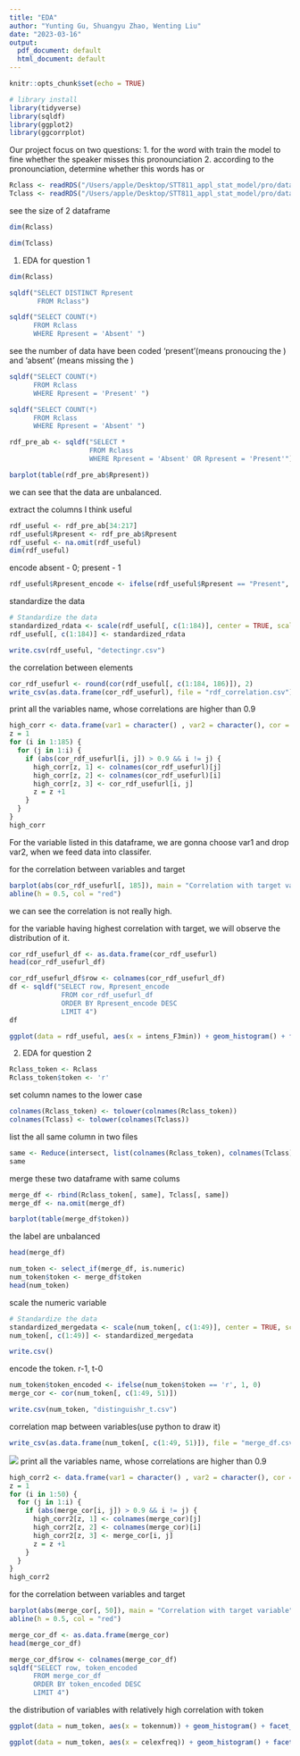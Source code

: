 ```yaml
---
title: "EDA"
author: "Yunting Gu, Shuangyu Zhao, Wenting Liu"
date: "2023-03-16"
output:
  pdf_document: default
  html_document: default
---
```


```r
knitr::opts_chunk$set(echo = TRUE)
```

```r
# library install
library(tidyverse)
library(sqldf)
library(ggplot2)
library(ggcorrplot)
```

Our project focus on two questions:
1. for the word with \r\, train the model to fine whether the speaker misses this pronounciation
2. according to the pronounciation, determine whether this words has \r\ or \t\

```r
Rclass <- readRDS("/Users/apple/Desktop/STT811_appl_stat_model/pro/data/RClassifierData_03July2019.Rds")
Tclass <- readRDS("/Users/apple/Desktop/STT811_appl_stat_model/pro/data/TClassifierData_14Nov2019.Rds")
```

see the size of 2 dataframe
```r
dim(Rclass)
```
```r
dim(Tclass)
```

1. EDA for question 1
```r
dim(Rclass)
```

```r
sqldf("SELECT DISTINCT Rpresent
       FROM Rclass")
```
```r
sqldf("SELECT COUNT(*)
      FROM Rclass
      WHERE Rpresent = 'Absent' ")
```
see the number of data have been coded 'present'(means pronoucing the \r\ ) and 'absent' (means missing the \r\ )
```r
sqldf("SELECT COUNT(*)
      FROM Rclass
      WHERE Rpresent = 'Present' ")
```
```r
sqldf("SELECT COUNT(*)
      FROM Rclass
      WHERE Rpresent = 'Absent' ")
```
```r
rdf_pre_ab <- sqldf("SELECT *
                    FROM Rclass
                    WHERE Rpresent = 'Absent' OR Rpresent = 'Present'")
```

```r
barplot(table(rdf_pre_ab$Rpresent)) 
```
we can see that the data are unbalanced.


extract the columns I think useful
```r
rdf_useful <- rdf_pre_ab[34:217]
rdf_useful$Rpresent <- rdf_pre_ab$Rpresent
rdf_useful <- na.omit(rdf_useful)
dim(rdf_useful)
```

encode absent - 0; present - 1
```r
rdf_useful$Rpresent_encode <- ifelse(rdf_useful$Rpresent == "Present", 1, 0)
```

standardize the data
```r
# Standardize the data
standardized_rdata <- scale(rdf_useful[, c(1:184)], center = TRUE, scale = TRUE)
rdf_useful[, c(1:184)] <- standardized_rdata
```

```r
write.csv(rdf_useful, "detectingr.csv")
```



the correlation between elements
```r
cor_rdf_usefurl <- round(cor(rdf_useful[, c(1:184, 186)]), 2)
write_csv(as.data.frame(cor_rdf_usefurl), file = "rdf_correlation.csv")
```

print all the variables name, whose correlations are higher than 0.9
```r
high_corr <- data.frame(var1 = character() , var2 = character(), cor = numeric())
z = 1
for (i in 1:185) {
  for (j in 1:i) {
    if (abs(cor_rdf_usefurl[i, j]) > 0.9 && i != j) {
      high_corr[z, 1] <- colnames(cor_rdf_usefurl)[j]
      high_corr[z, 2] <- colnames(cor_rdf_usefurl)[i]
      high_corr[z, 3] <- cor_rdf_usefurl[i, j]
      z = z +1
    }
  }
}
high_corr
```

For the variable listed in this dataframe, we are gonna choose var1 and drop var2, when we feed data into classifer.

for the correlation between variables and target
```r

barplot(abs(cor_rdf_usefurl[, 185]), main = "Correlation with target variable", ylab = "Absolute correlation")
abline(h = 0.5, col = "red")

```

we can see the correlation is not really high.

for the variable having highest correlation with target, we will observe the distribution of it.
```r
cor_rdf_usefurl_df <- as.data.frame(cor_rdf_usefurl)
head(cor_rdf_usefurl_df)
```
```r
cor_rdf_usefurl_df$row <- colnames(cor_rdf_usefurl_df)
df <- sqldf("SELECT row, Rpresent_encode
             FROM cor_rdf_usefurl_df
             ORDER BY Rpresent_encode DESC
             LIMIT 4")
df
```

```r
ggplot(data = rdf_useful, aes(x = intens_F3min)) + geom_histogram() + facet_grid(.~Rpresent)
```


2. EDA for question 2

```r
Rclass_token <- Rclass
Rclass_token$token <- 'r'
```

set column names to the lower case
```r
colnames(Rclass_token) <- tolower(colnames(Rclass_token))
colnames(Tclass) <- tolower(colnames(Tclass))

```


list the all same column in two files
```r
same <- Reduce(intersect, list(colnames(Rclass_token), colnames(Tclass)))
same
```

merge these two dataframe with same colums
```r
merge_df <- rbind(Rclass_token[, same], Tclass[, same])
merge_df <- na.omit(merge_df)
```
```r
barplot(table(merge_df$token))
```

the label are unbalanced
```r
head(merge_df)
```

```r
num_token <- select_if(merge_df, is.numeric)
num_token$token <- merge_df$token
head(num_token)
```

scale the numeric variable
```r
# Standardize the data
standardized_mergedata <- scale(num_token[, c(1:49)], center = TRUE, scale = TRUE)
num_token[, c(1:49)] <- standardized_mergedata
```

```r
write.csv()
```



encode the token. r-1, t-0
```r
num_token$token_encoded <- ifelse(num_token$token == 'r', 1, 0)
merge_cor <- cor(num_token[, c(1:49, 51)])
```

```r
write.csv(num_token, "distinguishr_t.csv")
```
correlation map between variables(use python to draw it)
```r
write_csv(as.data.frame(num_token[, c(1:49, 51)]), file = "merge_df.csv")
```

![](merge_Df_correlation2.png)
print all the variables name, whose correlations are higher than 0.9
```r
high_corr2 <- data.frame(var1 = character() , var2 = character(), cor = numeric())
z = 1
for (i in 1:50) {
  for (j in 1:i) {
    if (abs(merge_cor[i, j]) > 0.9 && i != j) {
      high_corr2[z, 1] <- colnames(merge_cor)[j]
      high_corr2[z, 2] <- colnames(merge_cor)[i]
      high_corr2[z, 3] <- merge_cor[i, j]
      z = z +1
    }
  }
}
high_corr2
```

for the correlation between variables and target
```r

barplot(abs(merge_cor[, 50]), main = "Correlation with target variable", ylab = "Absolute correlation")
abline(h = 0.5, col = "red")

```
```r
merge_cor_df <- as.data.frame(merge_cor)
head(merge_cor_df)
```
```r
merge_cor_df$row <- colnames(merge_cor_df)
sqldf("SELECT row, token_encoded
      FROM merge_cor_df
      ORDER BY token_encoded DESC
      LIMIT 4")
```

the distribution of variables with relatively high correlation with token
```r
ggplot(data = num_token, aes(x = tokennum)) + geom_histogram() + facet_grid(.~token)
```
```r
ggplot(data = num_token, aes(x = celexfreq)) + geom_histogram() + facet_grid(.~token)
```
